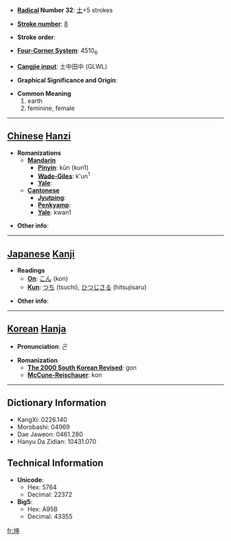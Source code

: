 * '''[[Wiktionary:Chinese radical index| Radical]] Number 32''': [[Wiktionary:Chinese radical index 土|土]]+5 strokes

* '''[[Wiktionary:Chinese total strokes index|Stroke number]]''': [[Wiktionary:Chinese total strokes index 8|8]]

* '''Stroke order''': 

* '''[[Wiktionary:Chinese four corner index|Four-Corner System]]''': 4510<sub>6</sub>

* '''[[Wiktionary:Chinese Cangjie index|Cangjie input]]''': 土中田中 (GLWL)

* '''Graphical Significance and Origin''': 

* '''Common Meaning'''
*#earth
*# feminine, female


----

== [[Chinese]] [[Hanzi]] ==

* '''Romanizations'''
** '''[[Mandarin]]'''
*** '''[[Pinyin]]''': kūn (kun1)
*** '''[[Wade-Giles]]''': k'un<sup>1</sup>
*** '''[[Yale]]''': 
** '''[[Cantonese]]'''
*** '''[[Jyutping]]''':
*** '''[[Penkyamp]]''': 
*** '''[[Yale]]''': kwan1

* '''Other info''': 

----

== [[Japanese]] [[Kanji]] ==

* '''Readings'''
** '''[[On]]''': [[こん]] (kon)
** '''[[Kun]]''': [[つち]] (tsuchi), [[ひつじさる]] (hitsujisaru)

* '''Other info''':  

----

== [[Korean]] [[Hanja]] ==

* '''Pronunciation''': 곤

* '''Romanization'''
** '''[[The 2000 South Korean Revised Romanization|The 2000 South Korean Revised]]''': gon
** '''[[McCune-Reischauer]]''': kon

----

== Dictionary Information ==

* KangXi: 0226.140
* Morobashi: 04969
* Dae Jaweon: 0461.280
* Hanyu Da Zidian: 10431.070

== Technical Information ==

* '''Unicode''':
** Hex: 5764
** Decimal: 22372
* '''Big5''':
** Hex: A95B
** Decimal: 43355

[[fr:坤]]